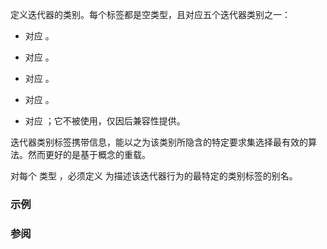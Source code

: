 {{cpp/experimental/ranges/title|input_iterator_tag|output_iterator_tag|forward_iterator_tag|bidirectional_iterator_tag|random_access_iterator_tag}}
{{cpp/experimental/ranges/iterator/navbar}}
{{dcl begin}}
{{dcl header|experimental/ranges/iterator}}
{{dcl|
struct input_iterator_tag {};
}}
{{dcl|
struct output_iterator_tag {};
}}
{{dcl|
struct forward_iterator_tag : public input_iterator_tag {};
}}
{{dcl|
struct bidirectional_iterator_tag : public forward_iterator_tag {};
}}
{{dcl|
struct random_access_iterator_tag : public bidirectional_iterator_tag {};
}}
{{dcl end}}

定义迭代器的类别。每个标签都是空类型，且对应五个迭代器类别之一：
* {{tt|input_iterator_tag}} 对应 {{rconcept|InputIterator}}。
* {{tt|forward_iterator_tag}} 对应 {{rconcept|ForwardIterator}}。
* {{tt|bidirectional_iterator_tag}} 对应 {{rconcept|BidirectionalIterator}}。
* {{tt|random_access_iterator_tag}} 对应 {{rconcept|RandomAccessIterator}}。
* {{tt|output_iterator_tag}} 对应 {{rconcept|OutputIterator}}；它不被使用，仅因后兼容性提供。

迭代器类别标签携带信息，能以之为该类别所隐含的特定要求集选择最有效的算法。然而更好的是基于概念的重载。

对每个 {{rconcept|InputIterator}} 类型 {{tt|I}}，必须定义 {{c|ranges::iterator_category_t&lt;I&gt;}} 为描述该迭代器行为的最特定的类别标签的别名。

===示例===
{{example}}

===参阅===
{{dsc begin}}
{{dsc inc|cpp/iterator/dsc iterator tags}}
{{dsc inc|cpp/experimental/ranges/iterator/dsc iterator_traits}}
{{dsc end}}

{{langlinks|en|ja}}